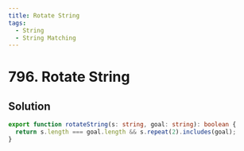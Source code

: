 ```yaml
---
title: Rotate String
tags:
  - String
  - String Matching
---
```


# 796. Rotate String

<Badges>
  <LevelBadge level="easy" />
  <TopicBadge name="String" slug="string" />
  <TopicBadge name="String Matching" slug="string-matching" />
</Badges>

## Solution

```typescript filename="solution.ts" copy
export function rotateString(s: string, goal: string): boolean {
  return s.length === goal.length && s.repeat(2).includes(goal);
}
```

<ProblemLink
  codingSite="leetcode"
  href="https://leetcode.com/problems/rotate-string"
  title="Rotate String"
/>
